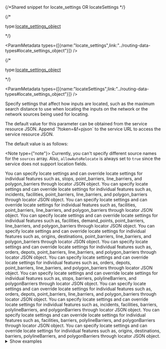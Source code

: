 {/*Shared snippet for locate_settings OR locateSettings */} 




<If c="requestType=='job'">
{/* <p class="space-x-2"><span><span class="font-sm text-color-3">type:</span><a class="font-sm text-color-3" href="../routing-data-types#locate_settings_object">locate_settings_object</a></span></p> */}

<ParamMetadata types={[{name:"locate_settings",link:"../routing-data-types#locate_settings_object"}]} />
</If>

<If c="requestType=='direct'">
{/* <p class="space-x-2"><span><span class="font-sm text-color-3">type:</span><a class="font-sm text-color-3" href="../routing-data-types#locate_settings_object">locate_settings_object</a></span></p> */}

<ParamMetadata types={[{name:"locateSettings",link:"../routing-data-types#locate_settings_object"}]} />
</If>

Specify settings that affect how inputs are located, such as the maximum search distance to use when locating the inputs on the network or the network sources being used for locating.

<If c="publication=='services-reference/enterprise'">
<Note type={"note"}>
The default value for this parameter can be obtained from the service resource JSON. Append `?token=<yourToken>&f=pjson` to the service URL to access the service resource JSON.
</Note>
</If>

<If c="publication=='rest/online'">

The default value is as follows:

<CodeBlock language="json" source="../../code-samples/shared/examples/input/locateSettings_defaultValue.json" group="json" maxLines={20} expandable/>

<Note type={"note"}>
Currently, you can't specify different source names for the `sources` array. Also, `allowAutoRelocate` is always set to `true` since the service does not support location fields.
</Note>

</If>

<If c="requestType=='job'">

<If c={props.Route}>
You can specify locate settings and can override locate settings for individual features such as, stops, point_barriers, line_barriers, and polygon_barriers through locator JSON object.
</If> 

<If c={props.CF}>
You can specify locate settings and can override locate settings for individual features such as, incidents, facilities, point_barriers, line_barriers, and polygon_barriers through locator JSON object.
</If> 

<If c={props.SA}>
You can specify locate settings and can override locate settings for individual features such as, facilities, point_barriers, line_barriers, and polygon_barriers through locator JSON object.
</If> 

<If c={props.LA}>
You can specify locate settings and can override locate settings for individual features such as, facilities, demand_points, point_barriers, line_barriers, and polygon_barriers through locator JSON object.
</If> 

<If c={props.OD}>
You can specify locate settings and can override locate settings for individual features such as, origins, destinations, point_barriers, line_barriers, and polygon_barriers through locator JSON object.
</If> 

<If c={props.LMD}>
You can specify locate settings and can override locate settings for individual features such as, orders, depots, point_barriers, line_barriers, and polygon_barriers through locator JSON object.
</If> 

<If c={props.VRP}>
You can specify locate settings and can override locate settings for individual features such as, orders, depots, point_barriers, line_barriers, and polygon_barriers through locator JSON object.
</If>

</If>

<If c="requestType=='direct'">

<If c={props.Route}>
You can specify locate settings and can override locate settings for individual features such as, stops, barriers, polylineBarriers, and polygonBarriers through locator JSON object.
</If> 

<If c={props.VRP}>
You can specify locate settings and can override locate settings for individual features such as, orders, depots, point_barriers, line_barriers, and polygon_barriers through locator JSON object.
</If>

<If c={props.CF}>
You can specify locate settings and can override locate settings for individual features such as, incidents, facilities, barriers, polylineBarriers, and polygonBarriers through locator JSON object.
</If>

<If c={props.SA}>
You can specify locate settings and can override locate settings for individual features such as, facilities, barriers, polylineBarriers, and polygonBarriers through locator JSON object.
</If>

<If c={props.OD}>
You can specify locate settings and can override locate settings for individual features such as, origins, destinations, barriers, polylineBarriers, and polygonBarriers through locator JSON object.
</If>

</If>



<details>
 <summary><span class="font-sm text-color-link">Show examples</span></summary>

{/* Only show one example for online and show all three examples for enterprise in tab format */}

<If c="publication=='rest/online'">

 #### Example for locate_settings

 **Example 1: Specify locate settings using a JSON structure**

This example shows how to specify locate settings so inputs are only located within 500 meters of the specified location. A small search tolerance like this can be helpful if you are solving using a walking travel mode and don't want inputs to be located farther than 500 meters from the original point location.

<CodeBlock language="json" source="../../code-samples/lmd/examples/inputs/locate_settings_ex1.json" group="json" maxLines={20} expandable/>

</If>

<If c="publication=='services-reference/enterprise'">

#### Examples for locate settings

<Tabs>
<TabNav slot="tab-nav">
  <TabTitle is-active>Example 1</TabTitle>
  <TabTitle>Example 2</TabTitle>
  <TabTitle>Example 3</TabTitle>
</TabNav>

<Tab is-active>

**Specify locate settings using a JSON structure**

This example shows how to specify locate settings so inputs are only located within 500 meters of the specified location. A small search tolerance like this can be helpful if you are solving using a walking travel mode and don't want inputs to be located farther than 500 meters from the original point location.

<CodeSwitcher>
  <CodeBlock language="json" source="../../code-samples/lmd/examples/inputs/locate_settings_ex1.json" group="json" maxLines={20} expandable/>
</CodeSwitcher>

</Tab>

<Tab>

**Specify locate settings and locate settings overrides for some inputs using a JSON structure**

This example shows how to specify locate settings to prevent orders and depots from locating on highway ramps. The locate settings allow locating on the Routing_Streets source. For orders and depots, the `overrides` option is used to specify a where clause for the Routing_Streets source to prevent locating on highway ramps (a `ROAD_CLASS` attribute value of 3). With this `locate_settings` JSON, orders and depots cannot locate on highway ramps, but barriers can because they use the default locate settings, which do not include a where clause.

<CodeSwitcher>
  <CodeBlock language="json" source="../../code-samples/lmd/examples/inputs/locate_settings_ex2.json" group="json" maxLines={20} expandable/>
</CodeSwitcher>

</Tab>

<Tab>

**Specify locate settings and locate settings overrides using a JSON structure so different inputs are located using different sources**

This example shows how to specify locate settings to locate inputs on the Routing_Streets source feature class while permitting point barriers to only locate on the system junctions feature class (Routing_ND_Junctions).

<CodeSwitcher>
  <CodeBlock language="json" source="../../code-samples/lmd/examples/inputs/locate_settings_ex3.json" group="json" maxLines={20} expandable/>
</CodeSwitcher>

</Tab>
</Tabs>

</If>

</details>
